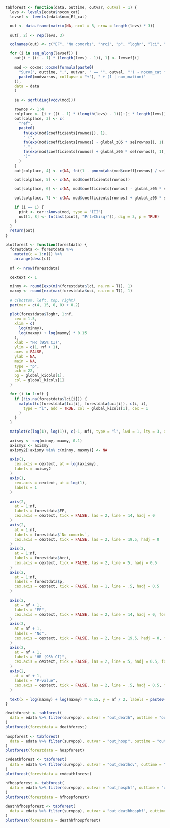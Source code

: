 ```r
tabforest <- function(data, outtime, outvar, outval = 1) {
  levs <- levels(edata$nocom_cat)
  levsef <- levels(edata$num_Ef_cat)

  out <- data.frame(matrix(NA, ncol = 8, nrow = length(levs) * 3))

  out[, 2] <- rep(levs, 3)

  colnames(out) <- c("EF", "No comorbs", "hrci", "p", "loghr", "lci", "uci", "pint")

  for (i in seq_along(levsef)) {
    out[i + ((i - 1) * (length(levs) - 1)), 1] <- levsef[i]

    mod <- coxme::coxme(formula(paste0(
      "Surv(", outtime, ",", outvar, " == '", outval, "') ~ nocom_cat * relevel(num_Ef_cat, ref = '", levsef[i], "') + ",
      paste0(modvarsns, collapse = "+"), " + (1 | num_nation)"
    )),
    data = data
    )

    se <- sqrt(diag(vcov(mod)))

    rownos <- 1:4
    colplace <- (i + ((i - 1) * (length(levs) - 1))):(i * length(levs))
    out[colplace, 3] <- c(
      "ref",
      paste0(
        fn(exp(mod$coefficients[rownos]), 1),
        " (",
        fn(exp(mod$coefficients[rownos] - global_z05 * se[rownos]), 1),
        "-",
        fn(exp(mod$coefficients[rownos] + global_z05 * se[rownos]), 1),
        ")"
      )
    )
    out[colplace, 4] <- c(NA, fn((1 - pnorm(abs(mod$coeff[rownos] / se[rownos]))) * 2, dig = 3, p = TRUE))

    out[colplace, 5] <- c(NA, mod$coefficients[rownos])

    out[colplace, 6] <- c(NA, mod$coefficients[rownos] - global_z05 * se[rownos])

    out[colplace, 7] <- c(NA, mod$coefficients[rownos] + global_z05 * se[rownos])

    if (i == 1) {
      pint <- car::Anova(mod, type = "III")
      out[1, 8] <- fn(last(pint[, "Pr(>Chisq)"]), dig = 3, p = TRUE)
    }
  }
  return(out)
}
```

```r
plotforest <- function(forestdata) {
  forestdata <- forestdata %>%
    mutate(c = 1:n()) %>%
    arrange(desc(c))

  nf <- nrow(forestdata)

  cextext <- 1

  minmy <- round(exp(min(forestdata$lci, na.rm = T)), 1)
  maxmy <- round(exp(max(forestdata$uci, na.rm = T)), 1)

  # c(bottom, left, top, right)
  par(mar = c(4, 15, 0, 0) + 0.2)

  plot(forestdata$loghr, 1:nf,
    cex = 1.5,
    xlim = c(
      log(minmy),
      log(maxmy) + log(maxmy) * 0.15
    ),
    xlab = "HR (95% CI)",
    ylim = c(1, nf + 1),
    axes = FALSE,
    ylab = NA,
    main = NA,
    type = "p",
    pch = 22,
    bg = global_kicols[1],
    col = global_kicols[1]
  )

  for (i in 1:nf) {
    if (!is.na(forestdata$lci[i])) {
      matplot(c(forestdata$lci[i], forestdata$uci[i]), c(i, i),
        type = "l", add = TRUE, col = global_kicols[1], cex = 1
      )
    }
  }

  matplot(c(log(1), log(1)), c(-1, nf), type = "l", lwd = 1, lty = 3, add = TRUE, col = 1)

  axismy <- seq(minmy, maxmy, 0.1)
  axismy2 <- axismy
  axismy2[!axismy %in% c(minmy, maxmy)] <- NA

  axis(1,
    cex.axis = cextext, at = log(axismy),
    labels = axismy2
  )
  axis(1,
    cex.axis = cextext, at = log(1),
    labels = 1
  )

  axis(2,
    at = 1:nf,
    labels = forestdata$EF,
    cex.axis = cextext, tick = FALSE, las = 2, line = 14, hadj = 0
  )
  axis(2,
    at = 1:nf,
    labels = forestdata$`No comorbs`,
    cex.axis = cextext, tick = FALSE, las = 2, line = 19.5, hadj = 0
  )
  axis(2,
    at = 1:nf,
    labels = forestdata$hrci,
    cex.axis = cextext, tick = FALSE, las = 2, line = 5, hadj = 0.5
  )
  axis(2,
    at = 1:nf,
    labels = forestdata$p,
    cex.axis = cextext, tick = FALSE, las = 1, line = .5, hadj = 0.5
  )

  axis(2,
    at = nf + 1,
    labels = "EF",
    cex.axis = cextext, tick = FALSE, las = 2, line = 14, hadj = 0, font = 2
  )
  axis(2,
    at = nf + 1,
    labels = "No",
    cex.axis = cextext, tick = FALSE, las = 2, line = 19.5, hadj = 0, font = 2
  )
  axis(2,
    at = nf + 1,
    labels = "HR (95% CI)",
    cex.axis = cextext, tick = FALSE, las = 2, line = 5, hadj = 0.5, font = 2
  )
  axis(2,
    at = nf + 1,
    labels = "P-value",
    cex.axis = cextext, tick = FALSE, las = 2, line = .5, hadj = 0.5, font = 2
  )

  text(x = log(maxmy) + log(maxmy) * 0.15, y = nf / 2, labels = paste0("P-value interaction: ", last(forestdata$pint)), srt = -90)
}
```

```r
deathforest <- tabforest(
  data = edata %>% filter(survpop), outvar = "out_death", outtime = "outtime_death"
)
plotforest(forestdata = deathforest)
```

```r
hospforest <- tabforest(
  data = edata %>% filter(survpop), outvar = "out_hosp", outtime = "outtime_hosp"
)
plotforest(forestdata = hospforest)
```

```r
cvdeathforest <- tabforest(
  data = edata %>% filter(survpop), outvar = "out_deathcv", outtime = "outtime_death"
)
plotforest(forestdata = cvdeathforest)
```

```r
hfhospforest <- tabforest(
  data = edata %>% filter(survpop), outvar = "out_hosphf", outtime = "outtime_hosphf"
)
plotforest(forestdata = hfhospforest)
```

```r
deathhfhospforest <- tabforest(
  data = edata %>% filter(survpop), outvar = "out_deathhosphf", outtime = "outtime_hosphf"
)
plotforest(forestdata = deathhfhospforest)
```
